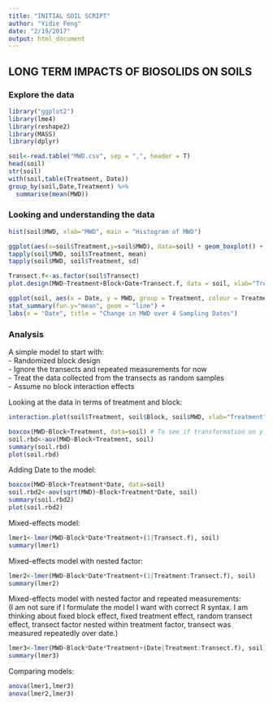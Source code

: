 ```yaml
---
title: "INITIAL SOIL SCRIPT"
author: "Yidie Feng"
date: "2/19/2017"
output: html_document
---
```


## LONG TERM IMPACTS OF BIOSOLIDS ON SOILS

### Explore the data
```r
library("ggplot2")
library(lme4)
library(reshape2)
library(MASS)
library(dplyr)
```

```r
soil<-read.table("MWD.csv", sep = ",", header = T) 
head(soil)
str(soil)
with(soil,table(Treatment, Date))
group_by(soil,Date,Treatment) %>%
  summarise(mean(MWD))
```

### Looking and understanding the data
```r
hist(soil$MWD, xlab="MWD", main = "Histogram of MWD")

ggplot(aes(x=soil$Treatment,y=soil$MWD), data=soil) + geom_boxplot() + labs(y="MWD", x="Treatment", main="Boxplot of MWD for the Two Treatment Groups")
tapply(soil$MWD, soil$Treatment, mean)
tapply(soil$MWD, soil$Treatment, sd)

Transect.f<-as.factor(soil$Transect)
plot.design(MWD~Treatment+Block+Date+Transect.f, data = soil, xlab="Treatment", ylab="MWD")

ggplot(soil, aes(x = Date, y = MWD, group = Treatment, colour = Treatment)) +
stat_summary(fun.y="mean", geom = "line") +
labs(x = "Date", title = "Change in MWD over 4 Sampling Dates")
```

### Analysis

A simple model to start with:  
- Randomized block design  
- Ignore the transects and repeated measurements for now  
- Treat the data collected from the transects as random samples  
- Assume no block interaction effects

Looking at the data in terms of treatment and block:
```r
interaction.plot(soil$Treatment, soil$Block, soil$MWD, xlab="Treatment", ylab="MWD", main="Change in MWD over Treatments by Block")
```

```r
boxcox(MWD~Block+Treatment, data=soil) # To see if transformation on y is needed
soil.rbd<-aov(MWD~Block+Treatment, soil)
summary(soil.rbd)
plot(soil.rbd)
```

Adding Date to the model:
```r
boxcox(MWD~Block+Treatment*Date, data=soil)
soil.rbd2<-aov(sqrt(MWD)~Block+Treatment*Date, soil)
summary(soil.rbd2)
plot(soil.rbd2)
```


Mixed-effects model:
```r
lmer1<-lmer(MWD~Block*Date*Treatment+(1|Transect.f), soil)
summary(lmer1)
```

Mixed-effects model with nested factor:
```r
lmer2<-lmer(MWD~Block*Date*Treatment+(1|Treatment:Transect.f), soil)
summary(lmer2)
```

Mixed-effects model with nested factor and repeated measurements:  
(I am not sure if I formulate the model I want with correct R syntax. I am thinking about fixed block effect, fixed treatment effect, random transect effect, transect factor nested within treatment factor, transect was measured repeatedly over date.)
```r
lmer3<-lmer(MWD~Block*Date*Treatment+(Date|Treatment:Transect.f), soil)
summary(lmer3)
```

Comparing models:
```r
anova(lmer1,lmer3)
anova(lmer2,lmer3)
```





